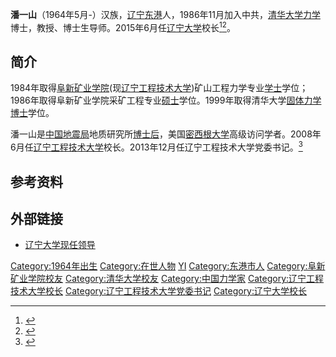 '''潘一山'''（1964年5月-）汉族，[[辽宁|辽宁]][[东港市|东港]]人，1986年11月加入中共，[[清华大学|清华大学]][[力学|力学]]博士，教授、博士生导师。2015年6月任[[辽宁大学|辽宁大学]]校长<ref>{{cite web |url=http://www.lnu.edu.cn/info/news/show/64291.htm |language= |title=省委任命潘一山同志为辽宁大学校长 |publisher=辽宁大学 |date=2015-06-25 |accessdate= |deadurl=yes |archiveurl=https://web.archive.org/web/20160305064737/http://www.lnu.edu.cn/info/news/show/64291.htm |archivedate=2016-03-05 }}</ref><ref>{{cite web |url=http://www.lnu.edu.cn/info/news/show_xhxx/64640.htm |language= |title=校长 潘一山 |publisher=辽宁大学 |date=2015-07-07 |accessdate= }}{{dead link|date=2018年1月 |bot=InternetArchiveBot |fix-attempted=yes }}</ref>。

== 简介 ==
1984年取得[[阜新矿业学院|阜新矿业学院]](现[[辽宁工程技术大学|辽宁工程技术大学]])矿山工程力学专业[[学士|学士]]学位；1986年取得阜新矿业学院采矿工程专业[[硕士|硕士]]学位。1999年取得清华大学[[固体力学|固体力学]][[博士|博士]]学位。

潘一山是[[中国地震局|中国地震局]]地质研究所[[博士后|博士后]]，美国[[密西根大学|密西根大学]]高级访问学者。2008年6月任[[辽宁工程技术大学|辽宁工程技术大学]]校长。2013年12月任辽宁工程技术大学党委书记。<ref >{{cite web |url=http://liaoning.nen.com.cn/system/2015/06/26/017840258.shtml |language= |title=潘一山任辽大新校长 |publisher=辽沈晚报 |date=2015-06-26 |accessdate= |archive-date=2016-03-05 |archive-url=https://web.archive.org/web/20160305150349/http://liaoning.nen.com.cn/system/2015/06/26/017840258.shtml |dead-url=no }}</ref>

== 参考资料 ==
{{reflist}}

== 外部链接 ==
*[http://www.lnu.edu.cn/xxgk/xrld.htm 辽宁大学现任领导] {{Wayback|url=http://www.lnu.edu.cn/xxgk/xrld.htm |date=20201129200711 }}

{{DEFAULTSORT:P潘}}
[[Category:1964年出生|Category:1964年出生]]
[[Category:在世人物|Category:在世人物]]
[[Category:潘姓|YI]]
[[Category:东港市人|Category:东港市人]]
[[Category:阜新矿业学院校友|Category:阜新矿业学院校友]]
[[Category:清华大学校友|Category:清华大学校友]]
[[Category:中国力学家|Category:中国力学家]]
[[Category:辽宁工程技术大学校长|Category:辽宁工程技术大学校长]]
[[Category:辽宁工程技术大学党委书记|Category:辽宁工程技术大学党委书记]]
[[Category:辽宁大学校长|Category:辽宁大学校长]]